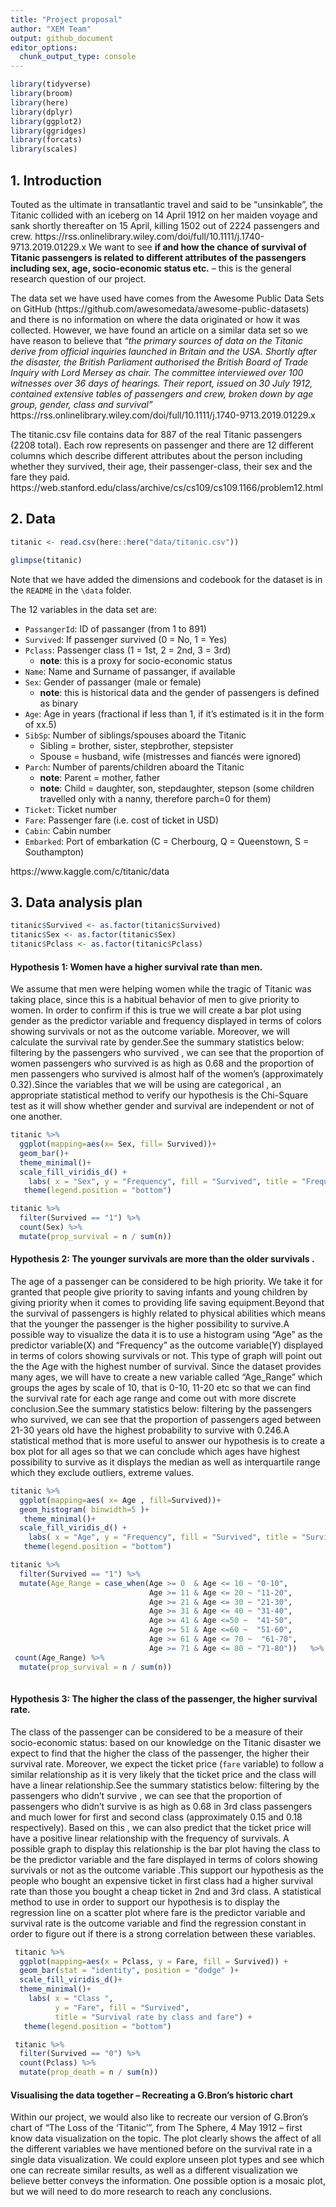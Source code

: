 ```yaml
---
title: "Project proposal"
author: "XEM Team"
output: github_document
editor_options: 
  chunk_output_type: console
---
```


```r
library(tidyverse)
library(broom)
library(here)
library(dplyr)
library(ggplot2)
library(ggridges)
library(forcats)
library(scales)

```

## 1. Introduction

Touted as the ultimate in transatlantic travel and said to be “unsinkable”, the Titanic collided with an iceberg on 14 April 1912 on her maiden voyage and sank shortly thereafter on 15 April, killing 1502 out of 2224 passengers and crew. https://rss.onlinelibrary.wiley.com/doi/full/10.1111/j.1740-9713.2019.01229.x We want to see **if and how the chance of survival of Titanic passengers is related to different attributes of the passengers including sex, age, socio-economic status etc.** -- this is the general research question of our project. 

The data set we have used have comes from the Awesome Public Data Sets on GitHub (https://github.com/awesomedata/awesome-public-datasets) and there is no information on where the data originated or how it was collected. However, we have found an article on a similar data set so we have reason to believe that *"the primary sources of data on the Titanic derive from official inquiries launched in Britain and the USA. Shortly after the disaster, the British Parliament authorised the British Board of Trade Inquiry with Lord Mersey as chair. The committee interviewed over 100 witnesses over 36 days of hearings. Their report, issued on 30 July 1912, contained extensive tables of passengers and crew, broken down by age group, gender, class and survival"* https://rss.onlinelibrary.wiley.com/doi/full/10.1111/j.1740-9713.2019.01229.x 

The titanic.csv file contains data for 887 of the real Titanic passengers (2208 total). Each row represents on passenger and there are 12 different columns which describe different attributes about the person including whether they survived, their age, their passenger-class, their sex and the fare they paid. https://web.stanford.edu/class/archive/cs/cs109/cs109.1166/problem12.html

## 2. Data

```r
titanic <- read.csv(here::here("data/titanic.csv"))

glimpse(titanic)
```

Note that we have added the dimensions and codebook for the dataset is in the `README` in the `\data` folder. 

The 12 variables in the data set are:

* `PassangerId`: ID of passanger (from 1 to 891)
* `Survived`: If passenger survived (0 = No, 1 = Yes)
* `Pclass`: Passenger class (1 = 1st, 2 = 2nd, 3 = 3rd) 
  + **note**: this is a proxy for socio-economic status
* `Name`: Name and Surname of passanger, if available
* `Sex`: Gender of passanger (male or female)
  + **note**: this is historical data and the gender of passengers is defined as binary
* `Age`: Age in years (fractional if less than 1, if it's estimated is it in the form of xx.5)
* `SibSp`: Number of siblings/spouses aboard the Titanic
  + Sibling = brother, sister, stepbrother, stepsister
  + Spouse = husband, wife (mistresses and fiancés were ignored)
* `Parch`: Number of parents/children aboard the Titanic
  + **note**: Parent = mother, father
  + **note**: Child = daughter, son, stepdaughter, stepson (some children travelled only with a nanny, therefore parch=0 for them)
* `Ticket`: Ticket number
* `Fare`: Passenger fare (i.e. cost of ticket in USD)
* `Cabin`: Cabin number
* `Embarked`: Port of embarkation (C = Cherbourg, Q = Queenstown, S = Southampton)

https://www.kaggle.com/c/titanic/data


## 3. Data analysis plan

```r
titanic$Survived <- as.factor(titanic$Survived)
titanic$Sex <- as.factor(titanic$Sex)
titanic$Pclass <- as.factor(titanic$Pclass)

```

#### Hypothesis 1: Women have a higher survival rate than men. 
We assume that men were helping women while the tragic of Titanic was taking place, since this is a habitual behavior of men to give priority to women. In order to confirm if this is true we will create a bar plot using gender as the predictor variable and frequency displayed in terms of colors showing survivals or not as the outcome variable. Moreover,  we will calculate the survival rate by gender.See the summary statistics below: filtering by the passengers who  survived , we can see that the proportion of women passengers who survived is as high as 0.68 and the proportion of men passengers who survived is almost half of the women's (approximately 0.32).Since the variables that we will be using are categorical , an appropriate statistical method to verify our hypothesis is the Chi-Square test as it will show whether gender and survival are independent or not of one another. 

```r
titanic %>%
  ggplot(mapping=aes(x= Sex, fill= Survived))+
  geom_bar()+
  theme_minimal()+
  scale_fill_viridis_d() +
    labs( x = "Sex", y = "Frequency", fill = "Survived", title = "Frequency of Survivals for each Sex") +
   theme(legend.position = "bottom")
```

```r
titanic %>%
  filter(Survived == "1") %>%
  count(Sex) %>%
  mutate(prop_survival = n / sum(n))
```

#### Hypothesis 2: The younger survivals are more than the older survivals  . 
The age of a passenger can be considered to be high priority. We take it for granted that people give priority to saving infants and young children by giving priority when it comes to providing life saving equipment.Beyond that the survival of  passengers is highly related to physical abilities which means that the younger the passenger is the higher possibility to survive.A possible way to visualize the data it is to use a histogram   using "Age" as the predictor variable(X) and "Frequency" as the outcome variable(Y) displayed in terms of colors showing survivals or not. This type of graph will point out the the Age with the highest number of survival. Since the dataset provides many ages,  we will have to create a new variable called "Age_Range " which groups the ages by scale of 10, that is 0-10, 11-20 etc so that we can find the survival rate for each age range and come out with more discrete conclusion.See the summary statistics below: filtering by the passengers who  survived, we can see that the proportion of  passengers aged between 21-30 years old have the highest probability to survive with 0.246.A statistical method that is more useful to answer our hypothesis is to create a box plot for all ages so that we can conclude which ages have highest possibility to survive as it displays the median as well as interquartile range which they exclude outliers, extreme values. 

```r
titanic %>% 
  ggplot(mapping=aes( x= Age , fill=Survived))+
  geom_histogram( binwidth=5 )+
   theme_minimal()+
  scale_fill_viridis_d() +
    labs( x = "Age", y = "Frequency", fill = "Survived", title = "Survival rate by age") +
   theme(legend.position = "bottom")
```


```r
titanic %>%
  filter(Survived == "1") %>%
  mutate(Age_Range = case_when(Age >= 0  & Age <= 10 ~ "0-10",
                               Age >= 11 & Age <= 20 ~ "11-20",
                               Age >= 21 & Age <= 30 ~ "21-30",
                               Age >= 31 & Age <= 40 ~ "31-40",
                               Age >= 41 & Age <=50 ~  "41-50",
                               Age >= 51 & Age <=60 ~  "51-60",
                               Age >= 61 & Age <= 70 ~  "61-70",
                               Age >= 71 & Age <= 80 ~ "71-80"))   %>%
 count(Age_Range) %>%
  mutate(prop_survival = n / sum(n)) 
  
```

#### Hypothesis 3: The higher the class of the passenger, the higher survival rate. 
The class of the passenger can be considered to be a measure of their socio-economic status: based on our knowledge on the Titanic disaster we expect to find that the higher the class of the passenger, the higher their survival rate. Moreover, we expect the ticket price (`fare` variable) to follow a similar relationship as it is very likely that the ticket price and the class will have a linear relationship.See the summary statistics below: filtering by the passengers who didn't survive , we can see that the proportion of passengers who didn't survive is as high as 0.68 in 3rd class passengers and much lower for first and second class (approximately 0.15 and 0.18 respectively). Based on this , we can also predict that the ticket price will have a positive linear relationship with the  frequency of survivals. A possible graph to display this relationship is the bar plot  having the class to be the predictor variable and the fare displayed in terms of colors showing survivals or not as the outcome variable .This support our hypothesis as the people who bought an expensive ticket in first class had a higher survival rate than those you bought a cheap  ticket in 2nd and 3rd class. A statistical method to use  in order to support our hypothesis  is to display the regression line on a  scatter plot where fare is the predictor variable and survival rate is the outcome variable and find the regression constant in order to  figure out if there is a strong correlation between these variables. 

```r
 titanic %>%
  ggplot(mapping=aes(x = Pclass, y = Fare, fill = Survived)) +
  geom_bar(stat = "identity", position = "dodge" )+
  scale_fill_viridis_d()+
  theme_minimal()+
    labs( x = "Class ",
          y = "Fare", fill = "Survived",
          title = "Survival rate by class and fare") +
   theme(legend.position = "bottom") 
```

```r
 titanic %>%
  filter(Survived == "0") %>%
  count(Pclass) %>%
  mutate(prop_death = n / sum(n)) 
```

#### Visualising the data together -- Recreating a G.Bron's historic chart 
Within our project, we would also like to recreate our version of G.Bron's chart of “The Loss of the ‘Titanic'”, from The Sphere, 4 May 1912 -- first know data visualization on the topic. The plot clearly shows the affect of all the different variables we have mentioned before on the survival rate in a single data visualization. We could explore unseen plot types and see which one can recreate similar results, as well as a different visualization we believe better conveys the information. One possible option is a mosaic plot, but we will need to do more research to reach any conclusions.




